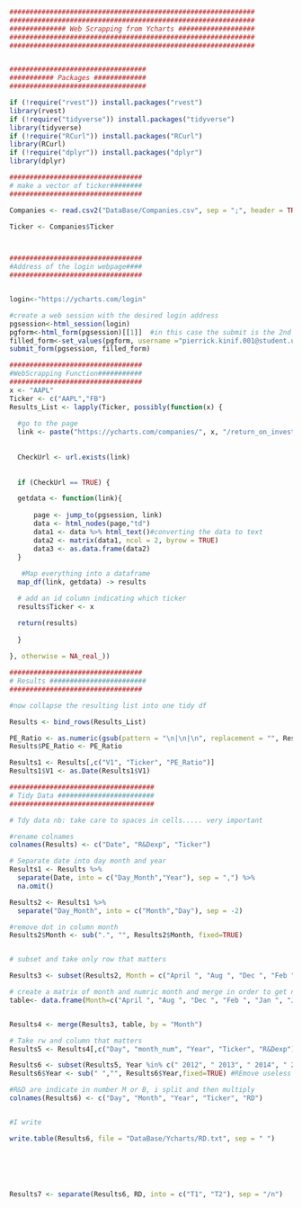```r


#############################################################
#############################################################
############## Web Scrapping from Ycharts ###################
#############################################################
#############################################################


##################################
########### Packages #############
##################################

if (!require("rvest")) install.packages("rvest")
library(rvest) 
if (!require("tidyverse")) install.packages("tidyverse")
library(tidyverse)
if (!require("RCurl")) install.packages("RCurl")
library(RCurl)
if (!require("dplyr")) install.packages("dplyr")
library(dplyr)

#################################
# make a vector of ticker########
#################################

Companies <- read.csv2("DataBase/Companies.csv", sep = ";", header = TRUE, stringsAsFactors = FALSE)

Ticker <- Companies$Ticker



#################################
#Address of the login webpage####
#################################


login<-"https://ycharts.com/login"

#create a web session with the desired login address
pgsession<-html_session(login)
pgform<-html_form(pgsession)[[1]]  #in this case the submit is the 2nd form
filled_form<-set_values(pgform, username ="pierrick.kinif.001@student.uni.lu", password="Olaf1234")
submit_form(pgsession, filled_form)

#################################
#WebScrapping Function###########
#################################
x <- "AAPL"
Ticker <- c("AAPL","FB")
Results_List <- lapply(Ticker, possibly(function(x) {
  
  #go to the page
  link <- paste("https://ycharts.com/companies/", x, "/return_on_invested_capital", sep = "")
  
  
  CheckUrl <- url.exists(link)
  
  
  if (CheckUrl == TRUE) {

  getdata <- function(link){
      
      page <- jump_to(pgsession, link)
      data <- html_nodes(page,"td")
      data1 <- data %>% html_text()#converting the data to text
      data2 <- matrix(data1, ncol = 2, byrow = TRUE)
      data3 <- as.data.frame(data2)
  }  
  
   #Map everything into a dataframe
  map_df(link, getdata) -> results

  # add an id column indicating which ticker
  results$Ticker <- x

  return(results)
  
  }
  
}, otherwise = NA_real_))

#################################
# Results ########################
#################################

#now collapse the resulting list into one tidy df

Results <- bind_rows(Results_List)

PE_Ratio <- as.numeric(gsub(pattern = "\n|\n|\n", replacement = "", Results$V2))
Results$PE_Ratio <- PE_Ratio

Results1 <- Results[,c("V1", "Ticker", "PE_Ratio")]
Results1$V1 <- as.Date(Results1$V1)

####################################
# Tidy Data ########################
####################################

# Tdy data nb: take care to spaces in cells..... very important

#rename colnames
colnames(Results) <- c("Date", "R&Dexp", "Ticker")

# Separate date into day month and year
Results1 <- Results %>% 
  separate(Date, into = c("Day_Month","Year"), sep = ",") %>%
  na.omit()

Results2 <- Results1 %>%
  separate("Day_Month", into = c("Month","Day"), sep = -2) 

#remove dot in column month
Results2$Month <- sub(".", "", Results2$Month, fixed=TRUE)


# subset and take only row that matters

Results3 <- subset(Results2, Month = c("April ", "Aug ", "Dec ", "Feb ", "Jan ", "July ", "June ", "March ", "May ", "Nov ", "Oct ", "Sept "))

# create a matrix of month and numric month and merge in order to get numeric month in my principal df
table<- data.frame(Month=c("April ", "Aug ", "Dec ", "Feb ", "Jan ", "July ", "June ", "March ", "May ", "Nov ", "Oct ", "Sept "), month_num=c("04","08","12","02","01","07","06","03","05","11","10","09"))


Results4 <- merge(Results3, table, by = "Month")

# Take rw and column that matters
Results5 <- Results4[,c("Day", "month_num", "Year", "Ticker", "R&Dexp")]

Results6 <- subset(Results5, Year %in% c(" 2012", " 2013", " 2014", " 2015", " 2016"))
Results6$Year <- sub(" ","", Results6$Year,fixed=TRUE) #REmove useless space

#R&D are indicate in number M or B, i split and then multiply
colnames(Results6) <- c("Day", "Month", "Year", "Ticker", "RD")


#I write

write.table(Results6, file = "DataBase/Ycharts/RD.txt", sep = " ")






Results7 <- separate(Results6, RD, into = c("T1", "T2"), sep = "/n")
```

